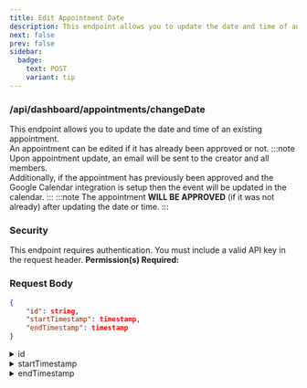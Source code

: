 ```yaml
---
title: Edit Appointment Date
description: This endpoint allows you to update the date and time of an existing appointment.
next: false
prev: false
sidebar:
  badge:
    text: POST
    variant: tip
---
```





### <Badge text="POST" variant="tip" size="large"/> /api/dashboard/appointments/changeDate
This endpoint allows you to update the date and time of an existing appointment.<br/>
An appointment can be edited if it has already been approved or not.
:::note
Upon appointment update, an email will be sent to the creator and all members.<br/>
Additionally, if the appointment has previously been approved and the Google Calendar integration is setup then the event will be updated in the calendar.
:::
:::note
The appointment **WILL BE APPROVED** (if it was not already) after updating the date or time.
:::


### Security
This endpoint requires authentication. You must include a valid API key in the request header.
**Permission(s) Required:** <Badge text="VIEW_APPOINTMENTS" variant="caution" /><br/>


### Request Body
```json
{
    "id": string,
    "startTimestamp": timestamp,
    "endTimestamp": timestamp
}
```
<details>
    <summary>id</summary>
    UUID of the appointment.
</details>
<details>
    <summary>startTimestamp</summary>
    Unix Epoch format (millis). This is the start time of the appointment.
</details>
<details>
    <summary>endTimestamp</summary>
    Unix Epoch format (millis). This is the end time of the appointment.
</details>